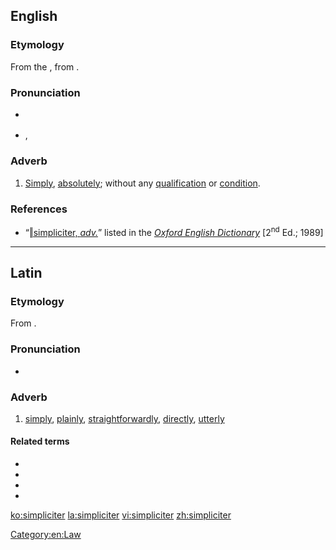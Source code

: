 ==English==

===Etymology===
From the {{etyl|la|en}} {{m|la|simpliciter||simply”, “plainly}}, from {{m|la|simplex||simple}}.

===Pronunciation===
* {{a|Classical}} {{IPA|/simˈpli.ki.ter/|lang=en}}
* {{a|RP}} {{enPR|sĭmplĭʹsĭtər}}, {{IPA|/sɪmˈplɪsɪtə/|lang=en}}

===Adverb===
{{en-adv|-}}

# {{lb|en|law — originally chiefly in Scots Law — and|_|philosophy}} [[simply|Simply]], [[absolutely]]; without any [[qualification]] or [[condition]].

===References===
* “<span class="plainlinks">[http://dictionary.oed.com/cgi/entry/50225146 ‖simpliciter, ''adv.'']</span>” listed in the ''[[w:Oxford English Dictionary|Oxford English Dictionary]]'' [2<sup>nd</sup> Ed.; 1989]

[[Category:en:Law]]

----

==Latin==

===Etymology===
From {{suffix|simplex|iter|gloss1=simple, plain|lang=la}}.

===Pronunciation===
* {{a|Classical}} {{IPA|/simˈpli.ki.ter/|lang=la}}

===Adverb===
{{la-adv|simplic||iter}}

# [[simply]], [[plainly]], [[straightforwardly]], [[directly]], [[utterly]]

====Related terms====
* {{l|la|simplex}}
* {{l|la|simplicābilis}}
* {{l|la|simplicitās}}
* {{l|la|simplus}}

[[ko:simpliciter]]
[[la:simpliciter]]
[[vi:simpliciter]]
[[zh:simpliciter]]